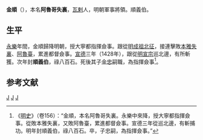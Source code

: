 '''金順'''（{{bd|？||1433年||J}}），本名'''阿魯哥失裏'''，[[瓦剌|瓦剌]]人，明朝軍事將領。順義伯。
==生平==
[[永乐_(明朝)|永樂]]年間，金順歸降明朝，授大寧都指揮僉事。跟從[[明成祖北征|明成祖北征]]，接連擊敗[[本雅失裏|本雅失裏]]、[[阿魯臺|阿魯臺]]，累進都督僉事。[[宣德|宣德]]三年（1428年），跟從[[明宣宗|明宣宗]]巡北邊，有所斬獲。次年封'''順義伯'''，祿八百石。死後其子[[金忠_(明朝将领)|金忠]]嗣職，為指揮僉事<ref>《[[明史|明史]]》（卷156）：“金順，本名阿魯哥失裏。永樂中來降，授大寧都指揮僉事。從敗本雅失裏，又敗阿魯臺，累進都督僉事。宣德三年從巡北邊，有斬捕功。明年封順義伯，祿八百石。卒，子忠嗣，為指揮僉事。”</ref>。

==参考文献==
{{wikisource|明史/卷156}}
<div class="references-small">
<references />
</div>

{{明朝人物小作品}}

[[Category:明朝伯爵|J]]
[[Category:明朝都督僉事|J]]
[[Category:明朝蒙古人|J]]